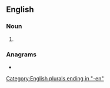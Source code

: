 ==English==

===Noun===
{{head|en|noun form}}

# {{plural of|en|shopman}}

===Anagrams===
* {{anagrams|en|a=ehmnops|Shompen|phenoms}}

[[Category:English plurals ending in "-en"]]